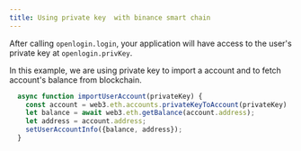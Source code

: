 ```yaml
---
title: Using private key  with binance smart chain
---
```


After calling `openlogin.login`, your application will
have access to the user's private key at `openlogin.privKey`.

In this example, we are using private key to import a account and to fetch account's balance
from blockchain.

```js
  async function importUserAccount(privateKey) {
    const account = web3.eth.accounts.privateKeyToAccount(privateKey)
    let balance = await web3.eth.getBalance(account.address);
    let address = account.address;
    setUserAccountInfo({balance, address});
  }
```

